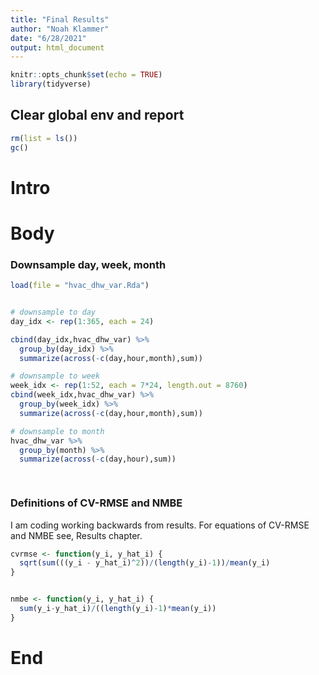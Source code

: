 ```yaml
---
title: "Final Results"
author: "Noah Klammer"
date: "6/28/2021"
output: html_document
---
```


```r
knitr::opts_chunk$set(echo = TRUE)
library(tidyverse)
```

## Clear global env and report

```r
rm(list = ls())
gc()
```

# Intro

# Body

### Downsample day, week, month

```r
load(file = "hvac_dhw_var.Rda")


# downsample to day
day_idx <- rep(1:365, each = 24)

cbind(day_idx,hvac_dhw_var) %>%
  group_by(day_idx) %>%
  summarize(across(-c(day,hour,month),sum))

# downsample to week
week_idx <- rep(1:52, each = 7*24, length.out = 8760)
cbind(week_idx,hvac_dhw_var) %>%
  group_by(week_idx) %>%
  summarize(across(-c(day,hour,month),sum))

# downsample to month
hvac_dhw_var %>%
  group_by(month) %>%
  summarize(across(-c(day,hour),sum))

  
```


### Definitions of CV-RMSE and NMBE

I am coding working backwards from results. For equations of CV-RMSE and NMBE see, Results chapter.

```r
cvrmse <- function(y_i, y_hat_i) {
  sqrt(sum(((y_i - y_hat_i)^2))/(length(y_i)-1))/mean(y_i)
}


nmbe <- function(y_i, y_hat_i) {
  sum(y_i-y_hat_i)/((length(y_i)-1)*mean(y_i))
}

```





# End

<br><br><br>